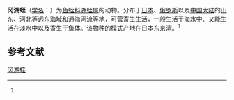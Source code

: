 {{Speciesbox
| name = 冈湖蛭
| status = 
| status_system = 
| image = 
| genus = Limnotrachelobdella
| species = okae
| authority = (Moore, 1924)<ref name='id10283'>{{cite web| url =http://www.bioinfo.cn/db05/BjdwSpecies.php?action=view&id=10283| title =冈湖蛭| work =《中国动物物种编目数据库》| publisher =中国科学院微生物研究所| author =中国科学院动物研究所| accessdate =2009-04-16| deadurl =yes| archiveurl =https://web.archive.org/web/20160305055659/http://www.bioinfo.cn/db05/BjdwSpecies.php?action=view&id=10283| archivedate =2016-03-05}}</ref>
}}

'''冈湖蛭'''（[[学名|学名]]：{{lang|la|''Limnotrachelobdella okae''}}）为[[鱼蛭科|鱼蛭科]][[湖蛭属|湖蛭属]]的动物。分布于[[日本|日本]]、[[俄罗斯|俄罗斯]]以及[[中国大陆|中国大陆]]的[[山东|山东]]、河北等远东海域和通海河流等地，可营[[寄生|寄生]]生活，一般生活于海水中、又能生活在淡水中以及寄生于鱼体。该物种的模式产地在日本东京湾。<ref name='id10283'/>

== 参考文献 ==
{{reflist}}

{{Wikispecies|Limnotrachelobdella okae}}
{{Taxonbar|from=Q10894844}}

[[Category:湖蛭属|冈湖蛭]]


{{环节动物小作品}}